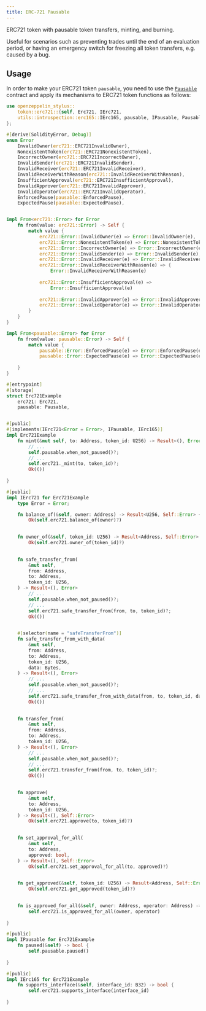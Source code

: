 ```yaml
---
title: ERC-721 Pausable
---
```


ERC721 token with pausable token transfers, minting, and burning.

Useful for scenarios such as preventing trades until the end of an evaluation period, or having an emergency switch for freezing all token transfers, e.g. caused by a bug.

## Usage

In order to make your ERC721 token `pausable`, you need to use the [`Pausable`](https://docs.rs/openzeppelin-stylus/0.3.0-alpha.1/openzeppelin_stylus/utils/pausable/index.html) contract and apply its mechanisms to ERC721 token functions as follows:

```rust
use openzeppelin_stylus::
    token::erc721::{self, Erc721, IErc721,
    utils::introspection::erc165::IErc165, pausable, IPausable, Pausable,
};

#[derive(SolidityError, Debug)]
enum Error 
    InvalidOwner(erc721::ERC721InvalidOwner),
    NonexistentToken(erc721::ERC721NonexistentToken),
    IncorrectOwner(erc721::ERC721IncorrectOwner),
    InvalidSender(erc721::ERC721InvalidSender),
    InvalidReceiver(erc721::ERC721InvalidReceiver),
    InvalidReceiverWithReason(erc721::InvalidReceiverWithReason),
    InsufficientApproval(erc721::ERC721InsufficientApproval),
    InvalidApprover(erc721::ERC721InvalidApprover),
    InvalidOperator(erc721::ERC721InvalidOperator),
    EnforcedPause(pausable::EnforcedPause),
    ExpectedPause(pausable::ExpectedPause),


impl From<erc721::Error> for Error 
    fn from(value: erc721::Error) -> Self {
        match value {
            erc721::Error::InvalidOwner(e) => Error::InvalidOwner(e),
            erc721::Error::NonexistentToken(e) => Error::NonexistentToken(e),
            erc721::Error::IncorrectOwner(e) => Error::IncorrectOwner(e),
            erc721::Error::InvalidSender(e) => Error::InvalidSender(e),
            erc721::Error::InvalidReceiver(e) => Error::InvalidReceiver(e),
            erc721::Error::InvalidReceiverWithReason(e) => {
                Error::InvalidReceiverWithReason(e)
            
            erc721::Error::InsufficientApproval(e) => 
                Error::InsufficientApproval(e)
            
            erc721::Error::InvalidApprover(e) => Error::InvalidApprover(e),
            erc721::Error::InvalidOperator(e) => Error::InvalidOperator(e),
        }
    }
}

impl From<pausable::Error> for Error 
    fn from(value: pausable::Error) -> Self {
        match value {
            pausable::Error::EnforcedPause(e) => Error::EnforcedPause(e),
            pausable::Error::ExpectedPause(e) => Error::ExpectedPause(e),
        
    }
}

#[entrypoint]
#[storage]
struct Erc721Example 
    erc721: Erc721,
    pausable: Pausable,


#[public]
#[implements(IErc721<Error = Error>, IPausable, IErc165)]
impl Erc721Example 
    fn mint(&mut self, to: Address, token_id: U256) -> Result<(), Error> {
        // ...
        self.pausable.when_not_paused()?;
        // ...
        self.erc721._mint(to, token_id)?;
        Ok(())
    
}

#[public]
impl IErc721 for Erc721Example 
    type Error = Error;

    fn balance_of(&self, owner: Address) -> Result<U256, Self::Error> {
        Ok(self.erc721.balance_of(owner)?)
    

    fn owner_of(&self, token_id: U256) -> Result<Address, Self::Error> 
        Ok(self.erc721.owner_of(token_id)?)
    

    fn safe_transfer_from(
        &mut self,
        from: Address,
        to: Address,
        token_id: U256,
    ) -> Result<(), Error> 
        // ...
        self.pausable.when_not_paused()?;
        // ...
        self.erc721.safe_transfer_from(from, to, token_id)?;
        Ok(())
    

    #[selector(name = "safeTransferFrom")]
    fn safe_transfer_from_with_data(
        &mut self,
        from: Address,
        to: Address,
        token_id: U256,
        data: Bytes,
    ) -> Result<(), Error> 
        // ...
        self.pausable.when_not_paused()?;
        // ...
        self.erc721.safe_transfer_from_with_data(from, to, token_id, data)?;
        Ok(())
    

    fn transfer_from(
        &mut self,
        from: Address,
        to: Address,
        token_id: U256,
    ) -> Result<(), Error> 
        // ...
        self.pausable.when_not_paused()?;
        // ...
        self.erc721.transfer_from(from, to, token_id)?;
        Ok(())
    

    fn approve(
        &mut self,
        to: Address,
        token_id: U256,
    ) -> Result<(), Self::Error> 
        Ok(self.erc721.approve(to, token_id)?)
    

    fn set_approval_for_all(
        &mut self,
        to: Address,
        approved: bool,
    ) -> Result<(), Self::Error> 
        Ok(self.erc721.set_approval_for_all(to, approved)?)
    

    fn get_approved(&self, token_id: U256) -> Result<Address, Self::Error> 
        Ok(self.erc721.get_approved(token_id)?)
    

    fn is_approved_for_all(&self, owner: Address, operator: Address) -> bool 
        self.erc721.is_approved_for_all(owner, operator)
    
}

#[public]
impl IPausable for Erc721Example 
    fn paused(&self) -> bool {
        self.pausable.paused()
    
}

#[public]
impl IErc165 for Erc721Example 
    fn supports_interface(&self, interface_id: B32) -> bool {
        self.erc721.supports_interface(interface_id)
    
}
```
